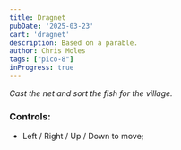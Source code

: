 ```yaml
---
title: Dragnet
pubDate: '2025-03-23'
cart: 'dragnet'
description: Based on a parable.
author: Chris Moles
tags: ["pico-8"]
inProgress: true
---
```


_Cast the net and sort the fish for the village._

### Controls:

- Left / Right / Up / Down to move;

